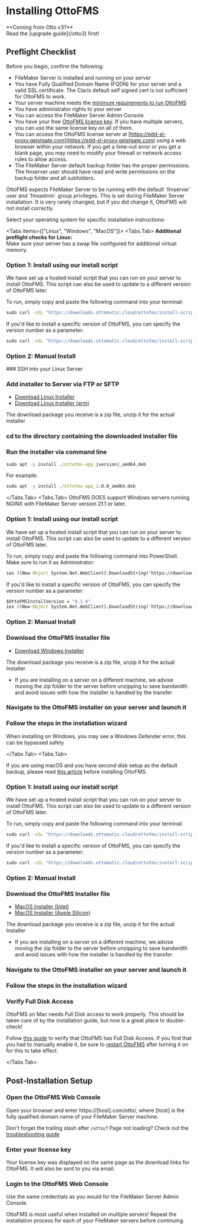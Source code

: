 
# Installing OttoFMS

<Callout>
  **Coming from Otto v3?** <br />
  <span>Read the [upgrade guide](/otto3) first!</span>
</Callout>

## Preflight Checklist

Before you begin, confirm the following:

- FileMaker Server is installed and running on your server
- You have Fully Qualified Domain Name (FQDN) for your server and a valid SSL certificate. The Claris default self signed cert is not sufficient for OttoFMS to work.
- Your server machine meets the [minimum requirements to run OttoFMS](/tech-specs)
- You have administrator rights to your server
- You can access the FileMaker Server Admin Console
- You have your free [OttoFMS license key](https://www.proofgeist.com/products/ottofms-filemaker-server-superpowers). If you have multiple servers, you can use the same license key on all of them.
- You can access the OttoFMS license server at [https://edd-sl-proxy.geistgate.com](https://edd-sl-proxy.geistgate.com) using a web browser within your network. If you get a time-out error or you get a blank page, you may need to modify your firewall or network access rules to allow access.
- The FileMaker Server default backup folder has the proper permissions. The fmserver user should have read and write permissions on the backup folder and all subfolders.

<Callout type="warning">
  OttoFMS expects FileMaker Server to be running with the default `fmserver`
  user and `fmsadmin` group privileges. This is set during FileMaker Server
  installation. It is very rarely changed, but if you did change it, OttoFMS
  will not install correctly.
</Callout>

Select your operating system for specific installation instructions:

<Tabs items={["Linux", "Windows", "MacOS"]}>
  <Tabs.Tab>
  <Callout type="info">
**Additional preflight checks for Linux:**  
   <span>Make sure your server has a swap file configured for additional virtual memory.</span>
   </Callout>

### Option 1: Install using our install script

We have set up a hosted install script that you can run on your server to install OttoFMS. This script can also be used to update to a different version of OttoFMS later.

To run, simply copy and paste the following command into your terminal:

```cmd copy
sudo curl -sSL "https://downloads.ottomatic.cloud/ottofms/install-scripts/install-linux.sh" | bash
```

If you'd like to install a specific version of OttoFMS, you can specify the version number as a parameter:

```cmd copy
sudo curl -sSL "https://downloads.ottomatic.cloud/ottofms/install-scripts/install-linux.sh" | bash -s -- -v 4.1.0
```

### Option 2: Manual Install

<Steps>
### SSH into your Linux Server

### Add installer to Server via FTP or SFTP

- [Download Linux Installer](https://console.ottomatic.cloud/downloads/ottofms/latest/amd)
- [Download Linux Installer (arm)](https://console.ottomatic.cloud/downloads/ottofms/latest/arm)

The download package you receive is a zip file, unzip it for the actual installer

### cd to the directory containing the downloaded installer file

### Run the installer via command line

```cmd copy
sudo apt -y install ./ottofms-app_|version|_amd64.deb
```

For example:

```cmd copy
sudo apt -y install ./ottofms-app_1.0.0_amd64.deb
```

 </Steps>

</Tabs.Tab>
  <Tabs.Tab>
<Callout type="info">
  OttoFMS DOES support Windows servers running NGINX with FileMaker Server version 21.1 or later.
</Callout>

### Option 1: Install using our install script

We have set up a hosted install script that you can run on your server to install OttoFMS. This script can also be used to update to a different version of OttoFMS later.

To run, simply copy and paste the following command into PowerShell. Make sure to run it as Administrator:

```cmd copy
iex ((New-Object System.Net.WebClient).DownloadString('https://downloads.ottomatic.cloud/ottofms/install-scripts/install-win.ps1'))
```

If you'd like to install a specific version of OttoFMS, you can specify the version number as a parameter:

```cmd copy
$OttoFMSInstallVersion = "4.1.0"
iex ((New-Object System.Net.WebClient).DownloadString('https://downloads.ottomatic.cloud/ottofms/install-scripts/install-win.ps1'))
```

### Option 2: Manual Install

<Steps>

### Download the OttoFMS Installer file

- [Download Windows Installer](https://console.ottomatic.cloud/downloads/ottofms/latest/win)

The download package you receive is a zip file, unzip it for the actual Installer

- If you are installing on a server on a different machine, we advise moving the zip folder to the server before unzipping to save bandwidth and avoid issues with how the installer is handled by the transfer

### Navigate to the OttoFMS installer on your server and launch it

### Follow the steps in the installation wizard

<Callout>
  When installing on Windows, you may see a Windows Defender error, this can be
  bypassed safely
</Callout>

</Steps>

  </Tabs.Tab>
  <Tabs.Tab>
  
  
<Callout type="info">

If you are using macOS and you have second disk setup as the default backup, please read [this article](/guides/mac-second-disk) before installing OttoFMS.

</Callout>

### Option 1: Install using our install script

We have set up a hosted install script that you can run on your server to install OttoFMS. This script can also be used to update to a different version of OttoFMS later.

To run, simply copy and paste the following command into your terminal:

```cmd copy
sudo curl -sSL "https://downloads.ottomatic.cloud/ottofms/install-scripts/install-mac.sh" | bash
```

If you'd like to install a specific version of OttoFMS, you can specify the version number as a parameter:

```cmd copy
sudo curl -sSL "https://downloads.ottomatic.cloud/ottofms/install-scripts/install-mac.sh" | bash -s -- -v 4.1.0
```

### Option 2: Manual Install

<Steps>

### Download the OttoFMS Installer file

- [MacOS Installer (Intel)](https://console.ottomatic.cloud/downloads/ottofms/latest/mac)
- [MacOS Installer (Apple Silicon)](https://console.ottomatic.cloud/downloads/ottofms/latest/mac-arm)

The download package you receive is a zip file, unzip it for the actual Installer

- If you are installing on a server on a different machine, we advise moving the zip folder to the server before unzipping to save bandwidth and avoid issues with how the installer is handled by the transfer

### Navigate to the OttoFMS installer on your server and launch it

### Follow the steps in the installation wizard

### Verify Full Disk Access

OttoFMS on Mac needs Full Disk access to work properly. This should be taken care of by the installation guide, but now is a great place to double-check!

Follow [this guide](/guides/mac-second-disk) to verify that OttoFMS has Full Disk Access. If you find that you had to manually enable it, be sure to [restart OttoFMS](/managing-ottofms/starting-stopping#macos) after turning it on for this to take effect.

</Steps>

  </Tabs.Tab>
</Tabs>

## Post-Installation Setup

<Steps>

### Open the OttoFMS Web Console

Open your browser and enter https://[host].com/otto/, where [host] is the fully qualified domain name of your FileMaker Server machine.

<Callout type="info">Don't forget the trailing slash after `/otto/`!</Callout>
<Callout>
  Page not loading? Check out the [troubleshooting
  guide](/ottofms-troubleshooting)
</Callout>

### Enter your license key

Your license key was displayed on the same page as the download links for OttoFMS. It will also be sent to you via email.

### Login to the OttoFMS Web Console

Use the same credentials as you would for the FileMaker Server Admin Console.

</Steps>

<Callout>
  OttoFMS is most useful when installed on multiple servers! Repeat the
  installation process for each of your FileMaker servers before continuing.
</Callout>
